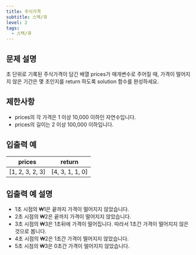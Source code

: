 ```yaml
---
title: 주식가격
subtitle: 스택/큐
level: 2
tags:
  - 스택/큐
---
```


## 문제 설명

초 단위로 기록된 주식가격이 담긴 배열 prices가 매개변수로 주어질 때, 가격이 떨어지지 않은 기간은 몇 초인지를 return 하도록 solution 함수를 완성하세요.

## 제한사항

- prices의 각 가격은 1 이상 10,000 이하인 자연수입니다.
- prices의 길이는 2 이상 100,000 이하입니다.

## 입출력 예

| prices            | return            |
| ----------------- | ----------------- |
| \[1, 2, 3, 2, 3\] | \[4, 3, 1, 1, 0\] |

## 입출력 예 설명

- 1초 시점의 ₩1은 끝까지 가격이 떨어지지 않았습니다.
- 2초 시점의 ₩2은 끝까지 가격이 떨어지지 않았습니다.
- 3초 시점의 ₩3은 1초뒤에 가격이 떨어집니다. 따라서 1초간 가격이 떨어지지 않은 것으로 봅니다.
- 4초 시점의 ₩2은 1초간 가격이 떨어지지 않았습니다.
- 5초 시점의 ₩3은 0초간 가격이 떨어지지 않았습니다.
